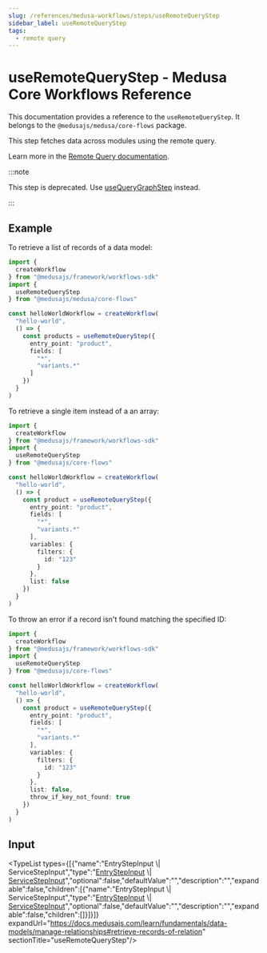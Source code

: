 ```yaml
---
slug: /references/medusa-workflows/steps/useRemoteQueryStep
sidebar_label: useRemoteQueryStep
tags:
  - remote query
---
```



# useRemoteQueryStep - Medusa Core Workflows Reference

This documentation provides a reference to the `useRemoteQueryStep`. It belongs to the `@medusajs/medusa/core-flows` package.

This step fetches data across modules using the remote query.

Learn more in the [Remote Query documentation](https://docs.medusajs.com/learn/fundamentals/module-links/query).

:::note

This step is deprecated. Use [useQueryGraphStep](../core_flows.Common.Steps_Common.useQueryGraphStep/page.mdx) instead.

:::

## Example

To retrieve a list of records of a data model:

```ts
import {
  createWorkflow
} from "@medusajs/framework/workflows-sdk"
import {
  useRemoteQueryStep
} from "@medusajs/medusa/core-flows"

const helloWorldWorkflow = createWorkflow(
  "hello-world",
  () => {
    const products = useRemoteQueryStep({
      entry_point: "product",
      fields: [
        "*",
        "variants.*"
      ]
    })
  }
)
```

To retrieve a single item instead of a an array:

```ts
import {
  createWorkflow
} from "@medusajs/framework/workflows-sdk"
import {
  useRemoteQueryStep
} from "@medusajs/core-flows"

const helloWorldWorkflow = createWorkflow(
  "hello-world",
  () => {
    const product = useRemoteQueryStep({
      entry_point: "product",
      fields: [
        "*",
        "variants.*"
      ],
      variables: {
        filters: {
          id: "123"
        }
      },
      list: false
    })
  }
)
```

To throw an error if a record isn't found matching the specified ID:

```ts
import {
  createWorkflow
} from "@medusajs/framework/workflows-sdk"
import {
  useRemoteQueryStep
} from "@medusajs/core-flows"

const helloWorldWorkflow = createWorkflow(
  "hello-world",
  () => {
    const product = useRemoteQueryStep({
      entry_point: "product",
      fields: [
        "*",
        "variants.*"
      ],
      variables: {
        filters: {
          id: "123"
        }
      },
      list: false,
      throw_if_key_not_found: true
    })
  }
)
```

## Input

<TypeList types={[{"name":"EntryStepInput \\| ServiceStepInput","type":"[EntryStepInput](../../../../interfaces/core_flows.EntryStepInput/page.mdx) \\| [ServiceStepInput](../../../../interfaces/core_flows.ServiceStepInput/page.mdx)","optional":false,"defaultValue":"","description":"","expandable":false,"children":[{"name":"EntryStepInput \\| ServiceStepInput","type":"[EntryStepInput](../../../../interfaces/core_flows.EntryStepInput/page.mdx) \\| [ServiceStepInput](../../../../interfaces/core_flows.ServiceStepInput/page.mdx)","optional":false,"defaultValue":"","description":"","expandable":false,"children":[]}]}]} expandUrl="https://docs.medusajs.com/learn/fundamentals/data-models/manage-relationships#retrieve-records-of-relation" sectionTitle="useRemoteQueryStep"/>
